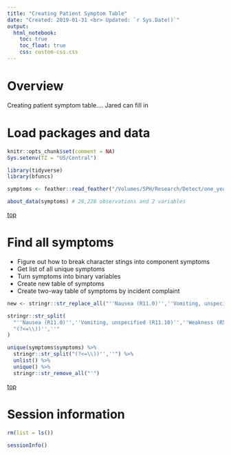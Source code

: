 ```yaml
---
title: "Creating Patient Symptom Table"
date: "Created: 2019-01-31 <br> Updated: `r Sys.Date()`"
output: 
  html_notebook:
    toc: true
    toc_float: true
    css: custom-css.css
---
```


# Overview

Creating patient symptom table.... Jared can fill in


# Load packages and data

```r
knitr::opts_chunk$set(comment = NA)
Sys.setenv(TZ = "US/Central")
```

```r
library(tidyverse)
library(bfuncs)
```

```r
symptoms <- feather::read_feather("/Volumes/SPH/Research/Detect/one_year_data/symptoms.feather")
```

```r
about_data(symptoms) # 28,228 observations and 2 variables
```

[top](#top)










# Find all symptoms

* Figure out how to break character stings into component symptoms   
* Get list of all unique symptoms   
* Turn symptoms into binary variables   
* Create new table of symptoms   
* Create two-way table of symptoms by incident complaint   

```r
new <- stringr::str_replace_all("''Nausea (R11.0)'',''Vomiting, unspecified (R11.10)'',''Weakness (R53.1)'',''Other malaise (R53.81)''", "'", "") 
```

```r
stringr::str_split(
  "''Nausea (R11.0)'',''Vomiting, unspecified (R11.10)'',''Weakness (R53.1)'',''Other malaise (R53.81)''", 
  "(?<=\\))'',''"
) 
```

```r
unique(symptoms$symptoms) %>% 
  stringr::str_split("(?<=\\))'',''") %>% 
  unlist() %>% 
  unique() %>% 
  stringr::str_remove_all("'")
```


[top](#top)










# Session information

```r
rm(list = ls())
```

```r
sessionInfo()
```